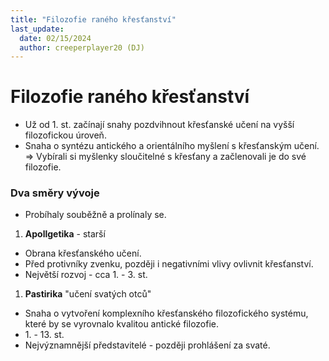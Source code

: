 ```yaml
---
title: "Filozofie raného křesťanství"
last_update:
  date: 02/15/2024
  author: creeperplayer20 (DJ)
---
```


# Filozofie raného křesťanství

- Už od 1. st. začínají snahy pozdvihnout křesťanské učení na vyšší filozofickou úroveň.
- Snaha o syntézu antického a orientálního myšlení s křesťanským učení. => Vybírali si myšlenky sloučitelné s křesťany a začlenovali je do své filozofie.

### Dva směry vývoje

- Probíhaly souběžně a prolínaly se.

1. **Apollgetika** - starší

- Obrana křesťanského učení.
- Před protivníky zvenku, později i negativními vlivy ovlivnit křesťanství.
- Největší rozvoj - cca 1. - 3. st.

1. **Pastirika** "učení svatých otců"

- Snaha o vytvoření komplexního křesťanského filozofického systému, které by se vyrovnalo kvalitou antické filozofie.
- 1\. - 13. st.
- Nejvýznamnější představitelé - později prohlášení za svaté.
